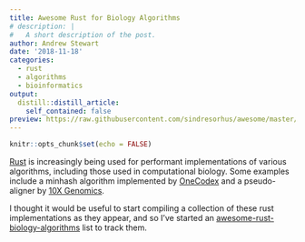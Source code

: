 ```yaml
---
title: Awesome Rust for Biology Algorithms
# description: |
#   A short description of the post.
author: Andrew Stewart
date: '2018-11-18'
categories:
  - rust
  - algorithms
  - bioinformatics
output:
  distill::distill_article:
    self_contained: false
preview: https://raw.githubusercontent.com/sindresorhus/awesome/master/media/logo.svg?sanitize=true
---
```


```r
knitr::opts_chunk$set(echo = FALSE)
```

[Rust](https://www.rust-lang.org/en-US/) is increasingly being used for performant implementations of various algorithms, including those used in computational biology. Some examples include a minhash algorithm implemented by [OneCodex](https://onecodex.com/) and a pseudo-aligner by [10X Genomics](https://github.com/10XGenomics/rust-debruijn).

I thought it would be useful to start compiling a collection of these rust implementations as they appear, and so I've started an [awesome-rust-biology-algorithms](https://github.com/SequenceFlow/awesome-rust-biology-algorithms) list to track them.
